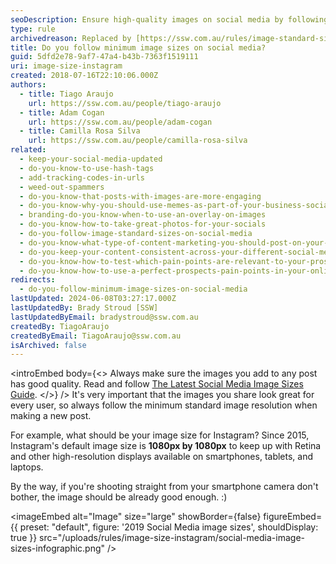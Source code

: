 ```yaml
---
seoDescription: Ensure high-quality images on social media by following minimum standard image resolutions, including Instagram's recommended 1080px x 1080px size for Retina displays.
type: rule
archivedreason: Replaced by [https://ssw.com.au/rules/image-standard-sizes-on-social-media](/rules/image-standard-sizes-on-social-media)
title: Do you follow minimum image sizes on social media?
guid: 5dfd2e78-9af7-47a4-b43b-7363f1519111
uri: image-size-instagram
created: 2018-07-16T22:10:06.000Z
authors:
  - title: Tiago Araujo
    url: https://ssw.com.au/people/tiago-araujo
  - title: Adam Cogan
    url: https://ssw.com.au/people/adam-cogan
  - title: Camilla Rosa Silva
    url: https://ssw.com.au/people/camilla-rosa-silva
related:
  - keep-your-social-media-updated
  - do-you-know-to-use-hash-tags
  - add-tracking-codes-in-urls
  - weed-out-spammers
  - do-you-know-that-posts-with-images-are-more-engaging
  - do-you-know-why-you-should-use-memes-as-part-of-your-business-social-media-content
  - branding-do-you-know-when-to-use-an-overlay-on-images
  - do-you-know-how-to-take-great-photos-for-your-socials
  - do-you-follow-image-standard-sizes-on-social-media
  - do-you-know-what-type-of-content-marketing-you-should-post-on-your-socials
  - do-you-keep-your-content-consistent-across-your-different-social-media-platforms
  - do-you-know-how-to-test-which-pain-points-are-relevant-to-your-prospect
  - do-you-know-how-to-use-a-perfect-prospects-pain-points-in-your-online-marketing
redirects:
  - do-you-follow-minimum-image-sizes-on-social-media
lastUpdated: 2024-06-08T03:27:17.000Z
lastUpdatedBy: Brady Stroud [SSW]
lastUpdatedByEmail: bradystroud@ssw.com.au
createdBy: TiagoAraujo
createdByEmail: TiagoAraujo@ssw.com.au
isArchived: false
---
```


<introEmbed
  body={<>
Always make sure the images you add to any post has good quality. Read and follow [The Latest Social Media Image Sizes Guide](https://www.brandwatch.com/blog/social-media-image-sizes-guide/).
  </>}
/>
It's very important that the images you share look great for every user, so always follow the minimum standard image resolution when making a new post.

For example, what should be your image size for Instagram? Since 2015, Instagram's default image size is **1080px by 1080px** to keep up with Retina and other high-resolution displays available on smartphones, tablets, and laptops.

By the way, if you're shooting straight from your smartphone camera don't bother, the image should be already good enough. :)


<imageEmbed
  alt="Image"
  size="large"
  showBorder={false}
  figureEmbed={{
    preset: "default",
    figure: '2019 Social Media image sizes',
    shouldDisplay: true
  }}
  src="/uploads/rules/image-size-instagram/social-media-image-sizes-infographic.png"
/>
